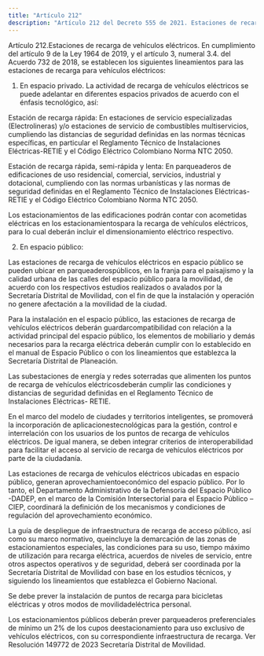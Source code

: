 ```yaml
---
title: "Artículo 212"
description: "Artículo 212 del Decreto 555 de 2021. Estaciones de recarga de vehículos eléctricos."
---
```


Artículo 212.Estaciones de recarga de vehículos eléctricos. En cumplimiento del artículo 9 de la Ley 1964 de 2019, y el artículo 3, numeral 3.4. del Acuerdo 732 de 2018, se establecen los siguientes lineamientos para las estaciones de recarga para vehículos eléctricos:
 
1. En espacio privado. La actividad de recarga de vehículos eléctricos se puede adelantar en diferentes espacios privados de acuerdo con el énfasis tecnológico, así:
 
Estación de recarga rápida: En estaciones de servicio especializadas (Electrolineras) y/o estaciones de servicio de combustibles multiservicios, cumpliendo las distancias de seguridad definidas en las normas técnicas específicas, en particular el Reglamento Técnico de Instalaciones Eléctricas-RETIE y el Código Eléctrico Colombiano Norma NTC 2050.
 
Estación de recarga rápida, semi-rápida y lenta: En parqueaderos de edificaciones de uso residencial, comercial, servicios, industrial y dotacional, cumpliendo con las normas urbanísticas y las normas de seguridad definidas en el Reglamento Técnico de Instalaciones Eléctricas-RETIE y el Código Eléctrico Colombiano Norma NTC 2050.
 
Los estacionamientos de las edificaciones podrán contar con acometidas eléctricas en los estacionamientospara la recarga de vehículos eléctricos, para lo cual deberán incluir el dimensionamiento eléctrico respectivo.
 
2. En espacio público:
 
Las estaciones de recarga de vehículos eléctricos en espacio público se pueden ubicar en parqueaderospúblicos, en la franja para el paisajismo y la calidad urbana de las calles del espacio público para la movilidad, de acuerdo con los respectivos estudios realizados o avalados por la Secretaría Distrital de Movilidad, con el fin de que la instalación y operación no genere afectación a la movilidad de la ciudad.
 
Para la instalación en el espacio público, las estaciones de recarga de vehículos eléctricos deberán guardarcompatibilidad con relación a la actividad principal del espacio público, los elementos de mobiliario y demás necesarios para la recarga eléctrica deberán cumplir con lo establecido en el manual de Espacio Público o con los lineamientos que establezca la Secretaría Distrital de Planeación.
 
Las subestaciones de energía y redes soterradas que alimenten los puntos de recarga de vehículos eléctricosdeberán cumplir las condiciones y distancias de seguridad definidas en el Reglamento Técnico de Instalaciones Eléctricas- RETIE.
 
En el marco del modelo de ciudades y territorios inteligentes, se promoverá la incorporación de aplicacionestecnológicas para la gestión, control e interrelación con los usuarios de los puntos de recarga de vehículos eléctricos. De igual manera, se deben integrar criterios de interoperabilidad para facilitar el acceso al servicio de recarga de vehículos eléctricos por parte de la ciudadanía.
 
Las estaciones de recarga de vehículos eléctricos ubicadas en espacio público, generan aprovechamientoeconómico del espacio público. Por lo tanto, el Departamento Administrativo de la Defensoría del Espacio Público -DADEP, en el marco de la Comisión Intersectorial para el Espacio Público – CIEP, coordinará la definición de los mecanismos y condiciones de regulación del aprovechamiento económico.
 
La guía de despliegue de infraestructura de recarga de acceso público, así como su marco normativo, queincluye la demarcación de las zonas de estacionamientos especiales, las condiciones para su uso, tiempo máximo de utilización para recarga eléctrica, acuerdos de niveles de servicio, entre otros aspectos operativos y de seguridad, deberá ser coordinada por la Secretaría Distrital de Movilidad con base en los estudios técnicos, y siguiendo los lineamientos que establezca el Gobierno Nacional.
 
Se debe prever la instalación de puntos de recarga para bicicletas eléctricas y otros modos de movilidadeléctrica personal.
 
Los estacionamientos públicos deberán prever parqueaderos preferenciales de mínimo un 2% de los cupos deestacionamiento para uso exclusivo de vehículos eléctricos, con su correspondiente infraestructura de recarga.
Ver Resolución 149772 de 2023 Secretaría Distrital de Movilidad.